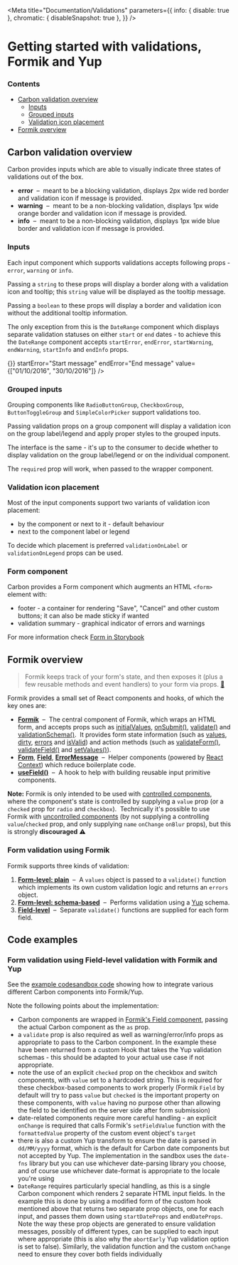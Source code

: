 
<Meta
  title="Documentation/Validations"
  parameters={{
    info: { disable: true },
    chromatic: { disableSnapshot: true },
  }}
/>

# Getting started with validations, Formik and Yup

### Contents

- [Carbon validation overview](#carbon-validation-overview)
  - [Inputs](#inputs)
  - [Grouped inputs](#grouped-inputs)
  - [Validation icon placement](#validation-icon-placement)
- [Formik overview](#formik-overview)

## Carbon validation overview

Carbon provides inputs which are able to visually indicate three states of validations out of the box.

- **error**  –  meant to be a blocking validation, displays 2px wide red border and validation icon if message is provided.
- **warning**  –  meant to be a non-blocking validation, displays 1px wide orange border and validation icon if message is provided.
- **info**  –  meant to be a non-blocking validation, displays 1px wide blue border and validation icon if message is provided.

### Inputs

Each input component which supports validations accepts following props - `error`, `warning` or `info`.

Passing a `string` to these props will display a border along with a validation icon and tooltip; this `string` value will be displayed as the tooltip message.

<Canvas>
  <Story name="string validation">
    <Textbox name="name" value="value" error="Message" />
  </Story>
</Canvas>

Passing a `boolean` to these props will display a border and validation icon without the additional tooltip information.

<Canvas>
  <Story name="boolean validation">
    <Textbox name="name" value="value" error={true} />
  </Story>
</Canvas>

The only exception from this is the `DateRange` component which displays separate validation statuses on either `start` or `end` dates - to achieve this the `DateRange` component accepts `startError`, `endError`, `startWarning`, `endWarning`, `startInfo` and `endInfo` props.

<Canvas>
  <Story name="date range validation">
    <DateRange
      name="name"
      onChange={() => {}}
      startError="Start message"
      endError="End message"
      value={["01/10/2016", "30/10/2016"]}
    />
  </Story>
</Canvas>

### Grouped inputs

Grouping components like `RadioButtonGroup`, `CheckboxGroup`, `ButtonToggleGroup` and `SimpleColorPicker` support validations too.

<Canvas>
  <Story name="grouped input validation">
    <RadioButtonGroup
      legend="Validation on buttons"
      name="name"
    >
      <RadioButton
        id="validations-on-buttons-radio-1"
        value="radio1"
        label="Radio Option 1"
        error="message"
      />
      <RadioButton
        id="validations-on-buttons-radio-2"
        value="radio2"
        label="Radio Option 2"
        warning="message"
      />
      <RadioButton
        id="validations-on-buttons-radio-3"
        value="radio3"
        label="Radio Option 3"
        info="message"
      />
    </RadioButtonGroup>
  </Story>
</Canvas>

Passing validation props on a group component will display a validation icon on the group label/legend and apply proper styles to the grouped inputs.

<Canvas>
  <Story name="grouped legend validation">
    <RadioButtonGroup
      legend="Validation on the legend"
      name="name"
      error="Validation on group legend"
    >
      <RadioButton
        id="validations-on-legend-radio-1"
        value="radio1"
        label="Radio Option 1"
      />
      <RadioButton
        id="validations-on-legend-radio-2"
        value="radio2"
        label="Radio Option 2"
      />
      <RadioButton
        id="validations-on-legend-radio-3"
        value="radio3"
        label="Radio Option 3"
      />
    </RadioButtonGroup>
  </Story>
</Canvas>

The interface is the same - it's up to the consumer to decide whether to display validation on the group label/legend or on the individual component.

The `required` prop will work, when passed to the wrapper component.

<Canvas>
  <Story name="grouped required">
    <RadioButtonGroup name="required" legend="Example of required" required>
      <RadioButton id="required-radio-1" value="radio1" label="Radio Option 1" />
      <RadioButton id="required-radio-2" value="radio2" label="Radio Option 2" />
      <RadioButton id="required-radio-3" value="radio3" label="Radio Option 3" />
    </RadioButtonGroup>
  </Story>
</Canvas>

### Validation icon placement

Most of the input components support two variants of validation icon placement:

- by the component or next to it - default behaviour
- next to the component label or legend

To decide which placement is preferred `validationOnLabel` or `validationOnLegend` props can be used.

### Form component

Carbon provides a Form component which augments an HTML `<form>` element with:

- footer - a container for rendering "Save", "Cancel" and other custom buttons; it can also be made sticky if wanted
- validation summary - graphical indicator of errors and warnings

For more information check [Form in Storybook](https://carbon.sage.com/?path=/docs/form)

## Formik overview

> Formik keeps track of your form's state, and then exposes it (plus a few reusable methods and event handlers) to your
> form via props. [🔗](https://jaredpalmer.com/formik/docs/overview#the-gist)

Formik provides a small set of React components and hooks, of which the key ones are:

- [**Formik**](https://jaredpalmer.com/formik/docs/api/formik)  –  The central component of Formik, which wraps an
  HTML form, and accepts props such as
  [initialValues](https://jaredpalmer.com/formik/docs/api/formik#initialvalues-values),
  [onSubmit()](https://jaredpalmer.com/formik/docs/api/formik#onsubmit-values-values-formikbag-formikbag-void),
  [validate()](https://jaredpalmer.com/formik/docs/api/formik#validate-values-values-formikerrors-values-promise-any)
  and [validationSchema()](https://jaredpalmer.com/formik/docs/api/formik#validationschema-schema-schema).  It
  provides form state information (such as
  [values](https://jaredpalmer.com/formik/docs/api/formik#values-field-string-any),
  [dirty](https://jaredpalmer.com/formik/docs/api/formik#dirty-boolean),
  [errors](https://jaredpalmer.com/formik/docs/api/formik#errors-field-string-string) and
  [isValid](https://jaredpalmer.com/formik/docs/api/formik#isvalid-boolean)) and action methods (such as
  [validateForm()](https://jaredpalmer.com/formik/docs/api/formik#validateform-values-any-promise-formikerrors-values),
  [validateField()](https://jaredpalmer.com/formik/docs/api/formik#validatefield-field-string-void) and
  [setValues()](https://jaredpalmer.com/formik/docs/api/formik#setvalues-fields-field-string-any-void)).
- [**Form**](https://jaredpalmer.com/formik/docs/api/form),
  [**Field**](https://jaredpalmer.com/formik/docs/api/field),
  [**ErrorMessage**](https://jaredpalmer.com/formik/docs/api/errormessage)  –  Helper components (powered by
  [React Context](https://reactjs.org/docs/context.html)) which reduce boilerplate code.
- [**useField()**](https://jaredpalmer.com/formik/docs/api/useField)  –  A hook to help with building reusable input
  primitive components.

**Note:** Formik is only intended to be used with
[controlled components](https://reactjs.org/docs/forms.html#controlled-components), where the component's state is
controlled by supplying a `value` prop (or a `checked` prop for `radio` and `checkbox`).  Technically it's possible to
use Formik with [uncontrolled components](https://reactjs.org/docs/uncontrolled-components.html) (by not supplying a
controlling `value`/`checked` prop, and only supplying `name` `onChange` `onBlur` props), but this is strongly
**discouraged** ⚠️

### Form validation using Formik

Formik supports three kinds of validation:

1. [**Form-level: plain**](https://jaredpalmer.com/formik/docs/guides/validation#validate)  –  A `values` object is
   passed to a `validate()` function which implements its own custom validation logic and returns an `errors` object.
2. [**Form-level: schema-based**](https://jaredpalmer.com/formik/docs/guides/validation#validationschema)  –  Performs
   validation using a [Yup](https://github.com/jquense/yup) schema.
3. [**Field-level**](https://jaredpalmer.com/formik/docs/guides/validation#field-level-validation)  –  Separate
   `validate()` functions are supplied for each form field.

## Code examples

### Form validation using Field-level validation with Formik and Yup

See the [example codesandbox code](https://codesandbox.io/s/carbon-with-formik-new-example-2cqdxm?file=/src/App.tsx) showing how to
integrate various different Carbon components into Formik/Yup.

Note the following points about the implementation:
- Carbon components are wrapped in [Formik's Field component](https://formik.org/docs/api/field), passing the actual Carbon component as the `as` prop.
- a `validate` prop is also required as well as warning/error/info props as appropriate to pass to the Carbon component. In the example these have been
returned from a custom Hook that takes the Yup validation schemas - this should be adapted to your actual use case if not appropriate.
- note the use of an explicit `checked` prop on the checkbox and switch components, with `value` set to a hardcoded string. This is required for these
checkbox-based components to work properly (Formik `Field` by default will try to pass `value` but `checked` is the important property on these components,
with `value` having no purpose other than allowing the field to be identified on the server side after form submission)
- date-related components require more careful handling - an explicit `onChange` is required that calls Formik's `setFieldValue` function with the
`formattedValue` property of the custom event object's `target`
- there is also a custom Yup transform to ensure the date is parsed in `dd/MM/yyyy` format, which is the default for Carbon date components but not accepted
by Yup. The implementation in the sandbox uses the `date-fns` library but you can use whichever date-parsing library you choose, and of course use whichever
date-format is appropriate to the locale you're using
- `DateRange` requires particularly special handling, as this is a single Carbon component which renders 2 separate HTML input fields. In the example
this is done by using a modified form of the custom hook mentioned above that returns two separate prop objects, one for each input, and passes them
down using `startDateProps` and `endDateProps`. Note the way these prop objects are generated to ensure validation messages, possibly of different types,
can be supplied to each input where appropriate (this is also why the `abortEarly` Yup validation option is set to false).
Similarly, the validation function and the custom `onChange` need to ensure they cover both fields individually


